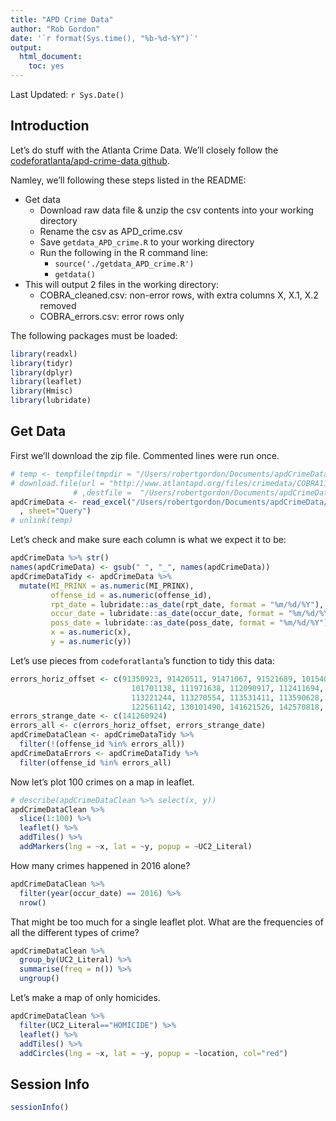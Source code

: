 ```yaml
---
title: "APD Crime Data"
author: "Rob Gordon"
date: '`r format(Sys.time(), "%b-%d-%Y")`'
output: 
  html_document: 
    toc: yes
---
```


Last Updated: `r Sys.Date()`

## Introduction

Let's do stuff with the Atlanta Crime Data. We'll closely follow the [codeforatlanta/apd-crime-data github](https://github.com/codeforatlanta/apd-crime-data).

Namley, we'll following these steps listed in the README:

- Get data
    - Download raw data file & unzip the csv contents into your working directory
    - Rename the csv as APD_crime.csv
    - Save `getdata_APD_crime.R` to your working directory
    - Run the following in the R command line:
        - `source('./getdata_APD_crime.R')`
        - `getdata()`
- This will output 2 files in the working directory:
    - COBRA_cleaned.csv: non-error rows, with extra columns X, X.1, X.2 removed
    - COBRA_errors.csv: error rows only
    
The following packages must be loaded:

```r
library(readxl)
library(tidyr)
library(dplyr)
library(leaflet)
library(Hmisc)
library(lubridate)
```
    
## Get Data

First we'll download the zip file. Commented lines were run once.

```r
# temp <- tempfile(tmpdir = "/Users/robertgordon/Documents/apdCrimeData/apdFirstProj/apdCrime1/")
# download.file(url = "http://www.atlantapd.org/files/crimedata/COBRA110416.zip"
              # ,destfile =  "/Users/robertgordon/Documents/apdCrimeData/apdFirstProj/apdCrime1/COBRA110416.zip")
apdCrimeData <- read_excel("/Users/robertgordon/Documents/apdCrimeData/apdFirstProj/apdCrime1/COBRA110416.xlsx"
  , sheet="Query")
# unlink(temp)
```

Let's check and make sure each column is what we expect it to be:

```r
apdCrimeData %>% str()
names(apdCrimeData) <- gsub(" ", "_", names(apdCrimeData))
apdCrimeDataTidy <- apdCrimeData %>% 
  mutate(MI_PRINX = as.numeric(MI_PRINX),
         offense_id = as.numeric(offense_id),
         rpt_date = lubridate::as_date(rpt_date, format = "%m/%d/%Y"),
         occur_date = lubridate::as_date(occur_date, format = "%m/%d/%Y"),
         poss_date = lubridate::as_date(poss_date, format = "%m/%d/%Y"),
         x = as.numeric(x),
         y = as.numeric(y))
```

Let's use pieces from `codeforatlanta`'s function to tidy this data:

```r
errors_horiz_offset <- c(91350923, 91420511, 91471067, 91521689, 101540909, 
                           101701138, 111971638, 112090917, 112411694, 113130827, 
                           113221244, 113270554, 113531411, 113590628, 120230979, 
                           122561142, 130101490, 141621526, 142570818, 151362710)
errors_strange_date <- c(141260924)
errors_all <- c(errors_horiz_offset, errors_strange_date)
apdCrimeDataClean <- apdCrimeDataTidy %>% 
  filter(!(offense_id %in% errors_all)) 
apdCrimeDataErrors <- apdCrimeDataTidy %>% 
  filter(offense_id %in% errors_all) 
```

Now let's plot 100 crimes on a map in leaflet.

```r
# describe(apdCrimeDataClean %>% select(x, y))
apdCrimeDataClean %>% 
  slice(1:100) %>% 
  leaflet() %>% 
  addTiles() %>% 
  addMarkers(lng = ~x, lat = ~y, popup = ~UC2_Literal)
```

How many crimes happened in 2016 alone?

```r
apdCrimeDataClean %>% 
  filter(year(occur_date) == 2016) %>% 
  nrow()
```

That might be too much for a single leaflet plot. What are the frequencies of all the different types of crime?

```r
apdCrimeDataClean %>% 
  group_by(UC2_Literal) %>% 
  summarise(freq = n()) %>% 
  ungroup()
```

Let's make a map of only homicides.

```r
apdCrimeDataClean %>% 
  filter(UC2_Literal=="HOMICIDE") %>% 
  leaflet() %>% 
  addTiles() %>% 
  addCircles(lng = ~x, lat = ~y, popup = ~location, col="red")
```


## Session Info

```r
sessionInfo()
```
